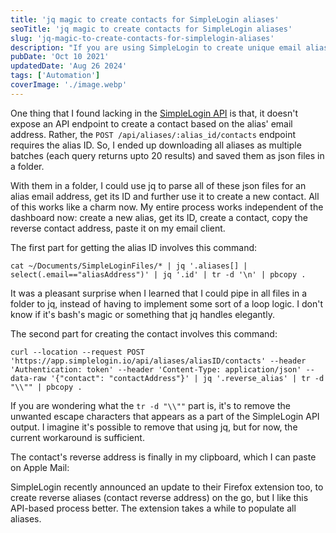 ```yaml
---
title: 'jq magic to create contacts for SimpleLogin aliases'
seoTitle: 'jq magic to create contacts for SimpleLogin aliases'
slug: 'jq-magic-to-create-contacts-for-simplelogin-aliases'
description: "If you are using SimpleLogin to create unique email aliases, here's a hacky workaround using jq to create contact reverse alias from your terminal application."
pubDate: 'Oct 10 2021'
updatedDate: 'Aug 26 2024'
tags: ['Automation']
coverImage: './image.webp'
---
```



One thing that I found lacking in the [SimpleLogin API](https://github.com/simple-login/app/blob/master/docs/api.md) is that, it doesn't expose an API endpoint to create a contact based on the alias' email address. Rather, the `POST /api/aliases/:alias_id/contacts` endpoint requires the alias ID. So, I ended up downloading all aliases as multiple batches (each query returns upto 20 results) and saved them as json files in a folder.

With them in a folder, I could use jq to parse all of these json files for an alias email address, get its ID and further use it to create a new contact. All of this works like a charm now. My entire process works independent of the dashboard now: create a new alias, get its ID, create a contact, copy the reverse contact address, paste it on my email client.

The first part for getting the alias ID involves this command:

```text
cat ~/Documents/SimpleLoginFiles/* | jq '.aliases[] | select(.email=="aliasAddress")' | jq '.id' | tr -d '\n' | pbcopy .
```

It was a pleasant surprise when I learned that I could pipe in all files in a folder to jq, instead of having to implement some sort of a loop logic. I don't know if it's bash's magic or something that jq handles elegantly.

The second part for creating the contact involves this command:

```text
curl --location --request POST 'https://app.simplelogin.io/api/aliases/aliasID/contacts' --header 'Authentication: token' --header 'Content-Type: application/json' --data-raw '{"contact": "contactAddress"}' | jq '.reverse_alias' | tr -d "\\"" | pbcopy .
```

If you are wondering what the `tr -d "\\""` part is, it's to remove the unwanted escape characters that appears as a part of the SimpleLogin API output. I imagine it's possible to remove that using jq, but for now, the current workaround is sufficient.

The contact's reverse address is finally in my clipboard, which I can paste on Apple Mail:

<R2Image
	imageKey='blog/assets/jq-magic-to-create-contacts-for-simplelogin-aliases-3976fae0-0b0f-42c5-8361-c78f3f890db0.png'
	alt='A screenshot of Apple mail composer that shows SimpleLogin reverse alias as a readable sender name'
/>

SimpleLogin recently announced an update to their Firefox extension too, to create reverse aliases (contact reverse address) on the go, but I like this API-based process better. The extension takes a while to populate all aliases.
